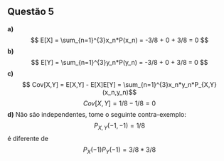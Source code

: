 ## Questão 5
**a)**
$$ E[X] = \sum_{n=1}^{3}x_n*P(x_n) = -3/8 + 0 + 3/8 = 0 $$
**b)**
$$ E[Y] = \sum_{n=1}^{3}y_n*P(y_n) = -3/8 + 0 + 3/8 = 0 $$
**c)**
$$ Cov[X,Y] = E[X,Y] - E[X]E[Y] = \sum_{n=1}^{3}x_n*y_n*P_{X,Y}(x_n,y_n)$$
$$ Cov[X,Y] = 1/8 - 1/8 = 0 $$
**d)**
Não são independentes, tome o seguinte contra-exemplo: $$ P_{X,Y}(-1,-1) = 1/8 $$ é diferente de $$ P_X(-1)P_Y(-1)=3/8*3/8 $$